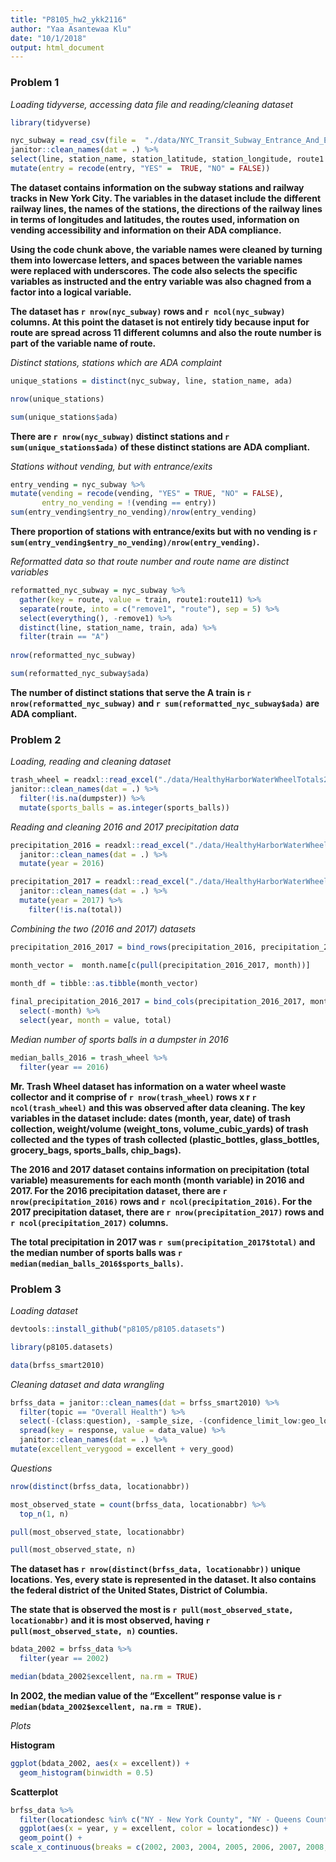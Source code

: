 ```yaml
---
title: "P8105_hw2_ykk2116"
author: "Yaa Asantewaa Klu"
date: "10/1/2018"
output: html_document
---
```


### Problem 1


_Loading tidyverse, accessing data file and reading/cleaning dataset_

```r
library(tidyverse) 

nyc_subway = read_csv(file =  "./data/NYC_Transit_Subway_Entrance_And_Exit_Data (1).csv") %>%
janitor::clean_names(dat = .) %>%
select(line, station_name, station_latitude, station_longitude, route1:route11, entry, vending, entrance_type, ada) %>%
mutate(entry = recode(entry, "YES" =  TRUE, "NO" = FALSE))
```


**The dataset contains information on the subway stations and railway tracks in New York City. The variables in the dataset include the different railway lines, the names of the stations, the directions of the railway lines in terms of longitudes and latitudes, the routes used, information on vending accessibility and information on their ADA compliance.**

**Using the code chunk above, the variable names were cleaned by turning them into lowercase letters, and spaces between the variable names were replaced with underscores. The code also selects the specific variables as instructed and the entry variable was also chagned from a factor into a logical variable.**

**The dataset has `r nrow(nyc_subway)` rows and `r ncol(nyc_subway)` columns. At this point the dataset is not entirely tidy because input for route are spread across 11 different columns and also the route number is part of the variable name of route.**


_Distinct stations, stations which are ADA complaint_

```r
unique_stations = distinct(nyc_subway, line, station_name, ada)

nrow(unique_stations)

sum(unique_stations$ada)
```

**There are `r nrow(nyc_subway)` distinct stations and `r sum(unique_stations$ada)` of these distinct stations are ADA compliant.**


_Stations without vending, but with entrance/exits_

```r
entry_vending = nyc_subway %>%
mutate(vending = recode(vending, "YES" = TRUE, "NO" = FALSE),
       entry_no_vending = !(vending == entry))
sum(entry_vending$entry_no_vending)/nrow(entry_vending)       
```

**There proportion of stations with entrance/exits but with no vending is `r sum(entry_vending$entry_no_vending)/nrow(entry_vending)`.**


_Reformatted data so that route number and route name are distinct variables_

```r
reformatted_nyc_subway = nyc_subway %>%
  gather(key = route, value = train, route1:route11) %>%
  separate(route, into = c("remove1", "route"), sep = 5) %>%
  select(everything(), -remove1) %>% 
  distinct(line, station_name, train, ada) %>% 
  filter(train == "A")
 
nrow(reformatted_nyc_subway)

sum(reformatted_nyc_subway$ada)
```

**The number of distinct stations that serve the A train is `r nrow(reformatted_nyc_subway)` and `r sum(reformatted_nyc_subway$ada)` are ADA compliant.**



### Problem 2

_Loading, reading and cleaning dataset_

```r
trash_wheel = readxl::read_excel("./data/HealthyHarborWaterWheelTotals2017-9-26.xlsx", sheet = "Mr. Trash Wheel", range = "A2:N258") %>%
janitor::clean_names(dat = .) %>%
  filter(!is.na(dumpster)) %>%
  mutate(sports_balls = as.integer(sports_balls))
```

_Reading and cleaning 2016 and 2017 precipitation data_

```r
precipitation_2016 = readxl::read_excel("./data/HealthyHarborWaterWheelTotals2017-9-26.xlsx", sheet = "2016 Precipitation", range = "A2:B14") %>%
  janitor::clean_names(dat = .) %>%
  mutate(year = 2016) 

precipitation_2017 = readxl::read_excel("./data/HealthyHarborWaterWheelTotals2017-9-26.xlsx", sheet = "2017 Precipitation", range = "A2:B14") %>%  
  janitor::clean_names(dat = .) %>%
  mutate(year = 2017) %>%
    filter(!is.na(total))
```


_Combining the two (2016 and 2017) datasets_

```r
precipitation_2016_2017 = bind_rows(precipitation_2016, precipitation_2017)

month_vector =  month.name[c(pull(precipitation_2016_2017, month))]
 
month_df = tibble::as.tibble(month_vector) 

final_precipitation_2016_2017 = bind_cols(precipitation_2016_2017, month_df) %>%
  select(-month) %>%
  select(year, month = value, total)
```

_Median number of sports balls in a dumpster in 2016_

```r
median_balls_2016 = trash_wheel %>% 
  filter(year == 2016) 
```


**Mr. Trash Wheel dataset has information on a water wheel waste collector and it comprise of `r nrow(trash_wheel)` rows x r `r ncol(trash_wheel)` and this was observed after data cleaning. The key variables in the dataset include: dates (month, year, date) of trash collection, weight/volume (weight_tons, volume_cubic_yards) of trash collected and the types of trash collected (plastic_bottles, glass_bottles, grocery_bags, sports_balls, chip_bags).**

**The 2016 and 2017 dataset contains information on precipitation (total variable) measurements for each month (month variable) in 2016 and 2017. For the 2016 precipitation dataset, there are `r nrow(precipitation_2016)` rows and `r ncol(precipitation_2016)`. For the 2017 precipitation dataset, there are `r nrow(precipitation_2017)` rows and `r ncol(precipitation_2017)` columns.**

**The total precipitation in 2017 was `r sum(precipitation_2017$total)` and the median number of sports balls was `r median(median_balls_2016$sports_balls)`.**



### Problem 3

_Loading dataset_

```r
devtools::install_github("p8105/p8105.datasets")

library(p8105.datasets)

data(brfss_smart2010)
```


_Cleaning dataset and data wrangling_

```r
brfss_data = janitor::clean_names(dat = brfss_smart2010) %>%
  filter(topic == "Overall Health") %>%
  select(-(class:question), -sample_size, -(confidence_limit_low:geo_location)) %>%
  spread(key = response, value = data_value) %>%
  janitor::clean_names(dat = .) %>%   
mutate(excellent_verygood = excellent + very_good)
```

_Questions_

```r
nrow(distinct(brfss_data, locationabbr))

most_observed_state = count(brfss_data, locationabbr) %>%
  top_n(1, n) 

pull(most_observed_state, locationabbr)   

pull(most_observed_state, n)
```

**The dataset has `r nrow(distinct(brfss_data, locationabbr))` unique locations. Yes, every state is represented in the dataset. It also contains the federal district of the United States, District of Columbia.** 

**The state that is observed the most is `r pull(most_observed_state, locationabbr)` and it is most observed, having `r pull(most_observed_state, n)` counties.**


```r
bdata_2002 = brfss_data %>% 
  filter(year == 2002)

median(bdata_2002$excellent, na.rm = TRUE) 
```

**In 2002, the median value of the "Excellent" response value is `r median(bdata_2002$excellent, na.rm = TRUE)`.**


_Plots_

**Histogram**

```r
ggplot(bdata_2002, aes(x = excellent)) + 
  geom_histogram(binwidth = 0.5)
```

**Scatterplot**

```r
brfss_data %>% 
  filter(locationdesc %in% c("NY - New York County", "NY - Queens County"), year %in% c("2002":"2012")) %>% 
  ggplot(aes(x = year, y = excellent, color = locationdesc)) +
  geom_point() +
scale_x_continuous(breaks = c(2002, 2003, 2004, 2005, 2006, 2007, 2008, 2009, 2010))
```


